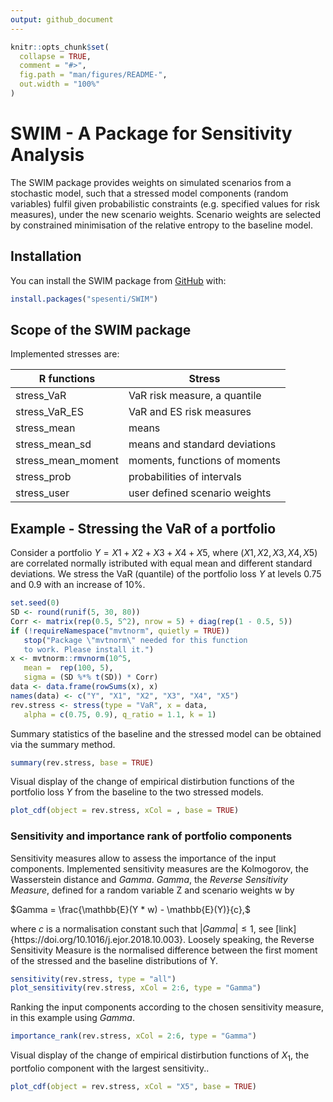 ```yaml
---
output: github_document
---
```


<!-- README.md is generated from README.Rmd. Please edit that file -->

```r
knitr::opts_chunk$set(
  collapse = TRUE,
  comment = "#>",
  fig.path = "man/figures/README-",
  out.width = "100%"
)
```
# SWIM - A Package for Sensitivity Analysis

The SWIM package provides weights on simulated scenarios from a stochastic model, such that a stressed model components (random variables) fulfil given probabilistic constraints (e.g. specified values for risk measures), under the new scenario weights. Scenario weights are selected by constrained minimisation of the relative entropy to the baseline model.

## Installation

You can install the SWIM package from [GitHub](https://github.com/spesenti/SWIM) with:

``` r
install.packages("spesenti/SWIM")
```
## Scope of the SWIM package  
Implemented stresses are: 

R functions          | Stress
------------------- | -------------
stress_VaR          | VaR risk measure, a quantile
stress_VaR_ES       | VaR and ES risk measures
stress_mean         | means
stress_mean_sd      | means and standard deviations
stress_mean_moment  | moments, functions of moments
stress_prob         | probabilities of intervals
stress_user         | user defined scenario weights



## Example - Stressing the VaR of a portfolio

Consider a portfolio $Y = X1 + X2 + X3 + X4 + X5$, where $(X1, X2, X3, X4, X5)$ are correlated normally istributed with equal mean and different standard deviations.
We stress the VaR (quantile) of the portfolio loss $Y$ at levels 0.75 and 0.9 with an increase of $10\%$.

```r
set.seed(0)
SD <- round(runif(5, 30, 80))
Corr <- matrix(rep(0.5, 5^2), nrow = 5) + diag(rep(1 - 0.5, 5))
if (!requireNamespace("mvtnorm", quietly = TRUE))
   stop("Package \"mvtnorm\" needed for this function 
   to work. Please install it.")
x <- mvtnorm::rmvnorm(10^5, 
   mean =  rep(100, 5), 
   sigma = (SD %*% t(SD)) * Corr)
data <- data.frame(rowSums(x), x)
names(data) <- c("Y", "X1", "X2", "X3", "X4", "X5")
rev.stress <- stress(type = "VaR", x = data, 
   alpha = c(0.75, 0.9), q_ratio = 1.1, k = 1)
```

Summary statistics of the baseline and the stressed model can be obtained via the summary method.  

```r
summary(rev.stress, base = TRUE)
```

Visual display of the change of empirical distirbution functions of the portfolio loss $Y$ from the baseline to the two stressed models. 

```r
plot_cdf(object = rev.stress, xCol = , base = TRUE)
```


### Sensitivity and importance rank of portfolio components

Sensitivity measures allow to assess the importance of the input components. Implemented sensitivity measures are the Kolmogorov, the Wasserstein distance and $Gamma$. $Gamma$, the *Reverse Sensitivity Measure*, defined for a random variable Z and scenario weights w by

$Gamma = \frac{\mathbb{E}(Y * w) - \mathbb{E}(Y)}{c},$

where $c$ is a normalisation constant such that $|Gamma| \leq 1$, see [link]{https://doi.org/10.1016/j.ejor.2018.10.003}. Loosely speaking, the Reverse Sensitivity Measure is the normalised difference between the first moment of the stressed and the baseline distributions of Y.

```r
sensitivity(rev.stress, type = "all")
plot_sensitivity(rev.stress, xCol = 2:6, type = "Gamma") 
```

Ranking the input components according to the chosen sensitivity measure, in this example using $Gamma$.

```r
importance_rank(rev.stress, xCol = 2:6, type = "Gamma")
```

Visual display of the change of empirical distirbution functions of $X_1$, the portfolio component with the largest sensitivity.. 

```r
plot_cdf(object = rev.stress, xCol = "X5", base = TRUE)
```







